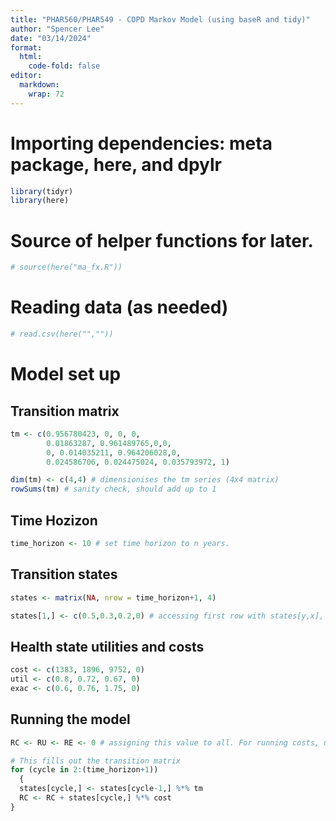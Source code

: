 ```yaml
---
title: "PHAR560/PHAR549 - COPD Markov Model (using baseR and tidy)"
author: "Spencer Lee"
date: "03/14/2024"
format:
  html:
    code-fold: false
editor: 
  markdown: 
    wrap: 72
---
```


# Importing dependencies: meta package, here, and dpylr
```r
library(tidyr)
library(here)
```

# Source of helper functions for later.
```r
# source(here("ma_fx.R"))
```

# Reading data (as needed)
```r
# read.csv(here("",""))
```


# Model set up
## Transition matrix
```r

tm <- c(0.956780423, 0, 0, 0, 
        0.01863287, 0.961489765,0,0,
        0, 0.014035211, 0.964206028,0,
        0.024586706, 0.024475024, 0.035793972, 1)

dim(tm) <- c(4,4) # dimensionises the tm series (4x4 matrix)
rowSums(tm) # sanity check, should add up to 1
```

## Time Hozizon
```r
time_horizon <- 10 # set time horizon to n years.
```

## Transition states
```r
states <- matrix(NA, nrow = time_horizon+1, 4)

states[1,] <- c(0.5,0.3,0.2,0) # accessing first row with states[y,x], is baseline distribution by severity groups (input parameter)

```


## Health state utilities and costs
```r
cost <- c(1383, 1896, 9752, 0)
util <- c(0.8, 0.72, 0.67, 0)
exac <- c(0.6, 0.76, 1.75, 0)
```


## Running the model
```r
RC <- RU <- RE <- 0 # assigning this value to all. For running costs, util, exac

# This fills out the transition matrix
for (cycle in 2:(time_horizon+1))
  {
  states[cycle,] <- states[cycle-1,] %*% tm 
  RC <- RC + states[cycle,] %*% cost
}

```
